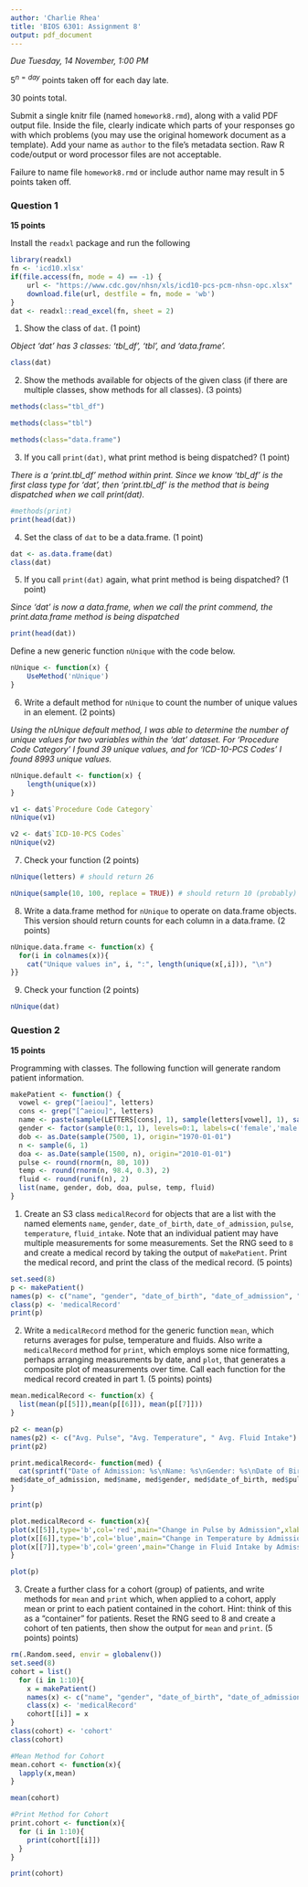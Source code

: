 ```yaml
---
author: 'Charlie Rhea'
title: 'BIOS 6301: Assignment 8'
output: pdf_document
---
```


*Due Tuesday, 14 November, 1:00 PM*

$5^{n=day}$ points taken off for each day late.

30 points total.

Submit a single knitr file (named `homework8.rmd`), along with a valid PDF output file. Inside the file, clearly indicate which parts of your responses go with which problems (you may use the original homework document as a template). Add your name as `author` to the file's metadata section. Raw R code/output or word processor files are not acceptable.

Failure to name file `homework8.rmd` or include author name may result in 5 points taken off.

### Question 1 ###

**15 points**

Install the `readxl` package and run the following

```r
library(readxl)
fn <- 'icd10.xlsx'
if(file.access(fn, mode = 4) == -1) {
    url <- "https://www.cdc.gov/nhsn/xls/icd10-pcs-pcm-nhsn-opc.xlsx"
    download.file(url, destfile = fn, mode = 'wb')
}
dat <- readxl::read_excel(fn, sheet = 2)
```

1. Show the class of `dat`. (1 point)

*Object 'dat' has 3 classes: 'tbl_df', 'tbl', and 'data.frame'.*
```r
class(dat)
```

2. Show the methods available for objects of the given class (if there are multiple classes, show methods for all classes). (3 points)

```r
methods(class="tbl_df")
```

```r
methods(class="tbl")
```

```r
methods(class="data.frame")
```

3. If you call `print(dat)`, what print method is being dispatched? (1 point)

*There is a 'print.tbl_df' method within print. Since we know 'tbl_df' is the first class type for 'dat', then 'print.tbl_df' is the method that is being dispatched when we call print(dat).*
```r
#methods(print)
print(head(dat))
```

4. Set the class of `dat` to be a data.frame. (1 point)
```r
dat <- as.data.frame(dat)
class(dat)
```

5. If you call `print(dat)` again, what print method is being dispatched? (1 point)

*Since 'dat' is now a data.frame, when we call the print commend, the print.data.frame method is being dispatched*
```r
print(head(dat))
```

Define a new generic function `nUnique` with the code below.
```r
nUnique <- function(x) {
    UseMethod('nUnique')
}
```

6. Write a default method for `nUnique` to count the number of unique values in an element. (2 points)

*Using the nUnique default method, I was able to determine the number of unique values for two variables within the 'dat' dataset. For 'Procedure Code Category' I found 39 unique values, and for 'ICD-10-PCS Codes' I found 8993 unique values.*
```r
nUnique.default <- function(x) {
    length(unique(x))
}

v1 <- dat$`Procedure Code Category`
nUnique(v1)
```

```r
v2 <- dat$`ICD-10-PCS Codes`
nUnique(v2)
```

7. Check your function (2 points)
```r
nUnique(letters) # should return 26
```

```r
nUnique(sample(10, 100, replace = TRUE)) # should return 10 (probably)
```

8. Write a data.frame method for `nUnique` to operate on data.frame objects.
This version should return counts for each column in a data.frame. (2 points)
```r
nUnique.data.frame <- function(x) {
  for(i in colnames(x)){
    cat("Unique values in", i, ":", length(unique(x[,i])), "\n")
}}
```

9. Check your function (2 points)
```r
nUnique(dat)
```

### Question 2 ###

**15 points**

Programming with classes. The following function will generate random patient information.
```r
makePatient <- function() {
  vowel <- grep("[aeiou]", letters)
  cons <- grep("[^aeiou]", letters)
  name <- paste(sample(LETTERS[cons], 1), sample(letters[vowel], 1), sample(letters[cons], 1), sep='')
  gender <- factor(sample(0:1, 1), levels=0:1, labels=c('female','male'))
  dob <- as.Date(sample(7500, 1), origin="1970-01-01")
  n <- sample(6, 1)
  doa <- as.Date(sample(1500, n), origin="2010-01-01")
  pulse <- round(rnorm(n, 80, 10))
  temp <- round(rnorm(n, 98.4, 0.3), 2)
  fluid <- round(runif(n), 2)
  list(name, gender, dob, doa, pulse, temp, fluid)
}
```

1. Create an S3 class `medicalRecord` for objects that are a list with the named elements `name`, `gender`, `date_of_birth`, `date_of_admission`, `pulse`, `temperature`, `fluid_intake`. Note that an individual patient may have multiple measurements for some measurements.  Set the RNG seed to `8` and create a medical record by taking the output of `makePatient`.  Print the medical record, and print the class of the medical record. (5 points)
```r
set.seed(8)
p <- makePatient()
names(p) <- c("name", "gender", "date_of_birth", "date_of_admission", "pulse", "temperature", "fluid_intake")
class(p) <- 'medicalRecord'
print(p)
```

2. Write a `medicalRecord` method for the generic function `mean`, which returns averages for pulse, temperature and fluids. Also write a `medicalRecord` method for `print`, which employs some nice formatting, perhaps arranging measurements by date, and `plot`, that generates a composite plot of measurements over time.  Call each function for the medical record created in part 1. (5 points)
points)
```r
mean.medicalRecord <- function(x) {
  list(mean(p[[5]]),mean(p[[6]]), mean(p[[7]]))
}

p2 <- mean(p)
names(p2) <- c("Avg. Pulse", "Avg. Temperature", " Avg. Fluid Intake")
print(p2)
```

```r
print.medicalRecord<- function(med) {
  cat(sprintf("Date of Admission: %s\nName: %s\nGender: %s\nDate of Birth: %s\nPulse: %s\nTemperature: %s\nFluid Intake %s\n", 
med$date_of_admission, med$name, med$gender, med$date_of_birth, med$pulse, med$temperature, med$fluid_intake), "\n")
}

print(p)
```

```r
plot.medicalRecord <- function(x){
plot(x[[5]],type='b',col='red',main="Change in Pulse by Admission",xlab='Admission #', ylab='Pulse Value')
plot(x[[6]],type='b',col='blue',main="Change in Temperature by Admission",xlab='Admission #', ylab='Temp. Value')
plot(x[[7]],type='b',col='green',main="Change in Fluid Intake by Admission",xlab='Admission #', ylab='Fluid Intake Value')
}

plot(p)
```

3. Create a further class for a cohort (group) of patients, and write methods for `mean` and `print` which, when applied to a cohort, apply mean or print to each patient contained in the cohort. Hint: think of this as a "container" for patients.  Reset the RNG seed to 8 and create a cohort of ten patients, then show the output for `mean` and `print`. (5 points)
points)
```r
rm(.Random.seed, envir = globalenv())
set.seed(8)
cohort = list()
  for (i in 1:10){
    x = makePatient()
    names(x) <- c("name", "gender", "date_of_birth", "date_of_admission", "pulse", "temperature", "fluid_intake")
    class(x) <- 'medicalRecord'
    cohort[[i]] = x
}
class(cohort) <- 'cohort'
class(cohort)

#Mean Method for Cohort
mean.cohort <- function(x){
  lapply(x,mean)
}

mean(cohort)
```

```r
#Print Method for Cohort
print.cohort <- function(x){
  for (i in 1:10){
    print(cohort[[i]])
  }
}

print(cohort)
```